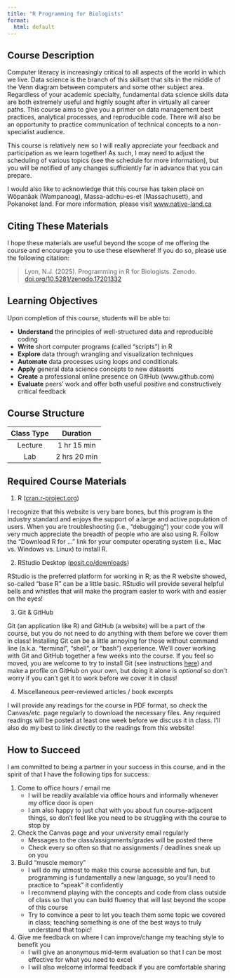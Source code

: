 ```yaml
---
title: "R Programming for Biologists"
format:
  html: default
---
```


## Course Description

Computer literacy is increasingly critical to all aspects of the world in which we live. Data science is the branch of this skillset that sits in the middle of the Venn diagram between computers and some other subject area. Regardless of your academic specialty, fundamental data science skills data are both extremely useful and highly sought after in virtually all career paths. This course aims to give you a primer on data management best practices, analytical processes, and reproducible code. There will also be an opportunity to practice communication of technical concepts to a non-specialist audience.

This course is relatively new so I will really appreciate your feedback and participation as we learn together! As such, I may need to adjust the scheduling of various topics (see the schedule for more information), but you will be notified of any changes sufficiently far in advance that you can prepare.

I would also like to acknowledge that this course has taken place on Wôpanâak (Wampanoag), Massa-adchu-es-et (Massachusett), and Pokanoket land. For more information, please visit [www.native-land.ca](https://native-land.ca/)

## Citing These Materials

I hope these materials are useful beyond the scope of me offering the course and encourage you to use these elsewhere! If you do so, please use the following citation:

> Lyon, N.J. (2025). Programming in R for Biologists. Zenodo. [doi.org/10.5281/zenodo.17201332](https://doi.org/10.5281/zenodo.17201332)

## Learning Objectives

Upon completion of this course, students will be able to:

- **Understand** the principles of well-structured data and reproducible coding
- **Write** short computer programs (called "scripts") in R
- **Explore** data through wrangling and visualization techniques
- **Automate** data processes using loops and conditionals
- **Apply** general data science concepts to new datasets
- **Create** a professional online presence on GitHub (www.github.com)
- **Evaluate** peers' work and offer both useful positive and constructively critical feedback

## Course Structure

| Class Type |   Duration   |
|:----------:|:------------:|
|  Lecture   | 1 hr 15 min  |
|    Lab     | 2 hrs 20 min |

## Required Course Materials

1.  R ([cran.r-project.org](https://www.cran.r-project.org/))

I recognize that this website is very bare bones, but this program is the industry standard and enjoys the support of a large and active population of users. When you are troubleshooting (i.e., "debugging") your code you will very much appreciate the breadth of people who are also using R. Follow the "Download R for ..." link for your computer operating system (i.e., Mac vs. Windows vs. Linux) to install R.

2.  RStudio Desktop ([posit.co/downloads](https://www.posit.co/downloads))

RStudio is the preferred platform for working in R; as the R website showed, so-called "base R" can be a little basic. RStudio will provide several helpful bells and whistles that will make the program easier to work with and easier on the eyes!

3.  Git & GitHub

Git (an application like R) and GitHub (a website) will be a part of the course, but you do not need to do anything with them before we cover them in class! Installing Git can be a little annoying for those without command line (a.k.a. "terminal", "shell", or "bash") experience. We'll cover working with Git and GitHub together a few weeks into the course. If you feel so moved, you are welcome to try to install Git (see instructions [here](https://happygitwithr.com/install-git)) and make a profile on GitHub on your own, but doing it alone is *optional* so don't worry if you can't get it to work before we cover it in class!

4.  Miscellaneous peer-reviewed articles / book excerpts

I will provide any readings for the course in PDF format, so check the Canvas/etc. page regularly to download the necessary files. Any required readings will be posted at least one week before we discuss it in class. I'll also do my best to link directly to the readings from this website!

## How to Succeed

I am committed to being a partner in your success in this course, and in the spirit of that I have the following tips for success:

1.  Come to office hours / email me
    -   I will be readily available via office hours and informally whenever my office door is open
    -   I am also happy to just chat with you about fun course-adjacent things, so don't feel like you need to be struggling with the course to stop by
2.  Check the Canvas page and your university email regularly
    -   Messages to the class/assignments/grades will be posted there
    -   Check every so often so that no assignments / deadlines sneak up on you
3.  Build "muscle memory"
    -   I will do my utmost to make this course accessible and fun, but programming is fundamentally a new language, so you'll need to practice to "speak" it confidently
    -   I recommend playing with the concepts and code from class outside of class so that you can build fluency that will last beyond the scope of this course
    -   Try to convince a peer to let you teach them some topic we covered in class; teaching something is one of the best ways to truly understand that topic!
4.  Give me feedback on where I can improve/change my teaching style to benefit you
    -   I will give an anonymous mid-term evaluation so that I can be most effective for what you need to excel
    -   I will also welcome informal feedback if you are comfortable sharing

